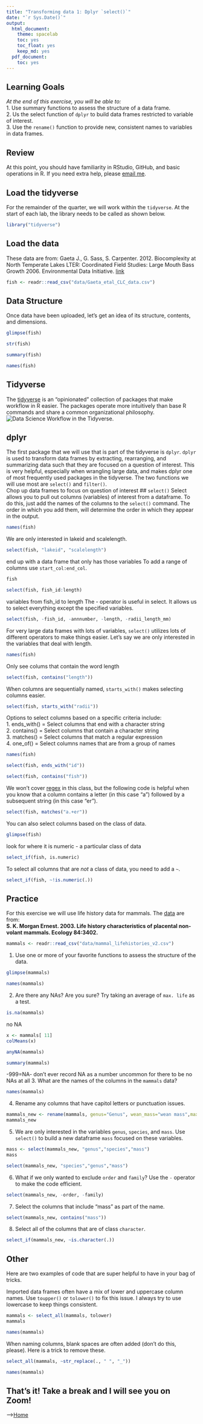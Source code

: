 ```yaml
---
title: "Transforming data 1: Dplyr `select()`"
date: "`r Sys.Date()`"
output:
  html_document: 
    theme: spacelab
    toc: yes
    toc_float: yes
    keep_md: yes
  pdf_document:
    toc: yes
---
```


## Learning Goals
*At the end of this exercise, you will be able to:*    
1. Use summary functions to assess the structure of a data frame.  
2. Us the select function of `dplyr` to build data frames restricted to variable of interest.  
3. Use the `rename()` function to provide new, consistent names to variables in data frames.  

## Review
At this point, you should have familiarity in RStudio, GitHub, and basic operations in R. If you need extra help, please [email me](mailto: jmledford@ucdavis.edu).  

## Load the tidyverse
For the remainder of the quarter, we will work within the `tidyverse`. At the start of each lab, the library needs to be called as shown below.  
```r
library("tidyverse")
```

## Load the data
These data are from: Gaeta J., G. Sass, S. Carpenter. 2012. Biocomplexity at North Temperate Lakes LTER: Coordinated Field Studies: Large Mouth Bass Growth 2006. Environmental Data Initiative.  [link](https://portal.edirepository.org/nis/mapbrowse?scope=knb-lter-ntl&identifier=267)  
```r
fish <- readr::read_csv("data/Gaeta_etal_CLC_data.csv")
```

## Data Structure
Once data have been uploaded, let's get an idea of its structure, contents, and dimensions.  
```r
glimpse(fish)
```

```r
str(fish)
```

```r
summary(fish)
```

```r
names(fish)
```

## Tidyverse
The [tidyverse](www.tidyverse.org) is an "opinionated" collection of packages that make workflow in R easier. The packages operate more intuitively than base R commands and share a common organizational philosophy.  
![*Data Science Workflow in the Tidyverse.*](tidy-1.png)  

## dplyr
The first package that we will use that is part of the tidyverse is `dplyr`. `dplyr` is used to transform data frames by extracting, rearranging, and summarizing data such that they are focused on a question of interest. This is very helpful,  especially when wrangling large data, and makes dplyr one of most frequently used packages in the tidyverse. The two functions we will use most are `select()` and `filter()`.  
Chop up data frames to focus on question of interest 
## `select()`
Select allows you to pull out columns (variables) of interest from a dataframe. To do this, just add the names of the columns to the `select()` command. The order in which you add them, will determine the order in which they appear in the output.
```r
names(fish)
```

We are only interested in lakeid and scalelength.
```r
select(fish, "lakeid", "scalelength")
```
end up with a data frame that only has those variables 
To add a range of columns use `start_col:end_col`.
```r
fish
```

```r
select(fish, fish_id:length)
```
variables from fish_id to length
The - operator is useful in select. It allows us to select everything except the specified variables.
```r
select(fish, -fish_id, -annnumber, -length, -radii_length_mm)
```

For very large data frames with lots of variables, `select()` utilizes lots of different operators to make things easier. Let's say we are only interested in the variables that deal with length.

```r
names(fish)
```
Only see colums that contain the word length
```r
select(fish, contains("length"))
```

When columns are sequentially named, `starts_with()` makes selecting columns easier.
```r
select(fish, starts_with("radii"))
```

Options to select columns based on a specific criteria include:  
1. ends_with() = Select columns that end with a character string  
2. contains() = Select columns that contain a character string  
3. matches() = Select columns that match a regular expression  
4. one_of() = Select columns names that are from a group of names  

```r
names(fish)
```

```r
select(fish, ends_with("id"))
```

```r
select(fish, contains("fish"))
```

We won't cover [regex](https://en.wikipedia.org/wiki/Regular_expression) in this class, but the following code is helpful when you know that a column contains a letter (in this case "a") followed by a subsequent string (in this case "er").  
```r
select(fish, matches("a.+er"))
```

You can also select columns based on the class of data.  
```r
glimpse(fish)
```

look for where it is numeric <dbl>- a particular class of data
```r
select_if(fish, is.numeric)
```

To select all columns that are *not* a class of data, you need to add a `~`.
```r
select_if(fish, ~!is.numeric(.))
```

## Practice  
For this exercise we will use life history data for mammals. The [data](http://esapubs.org/archive/ecol/E084/093/) are from:  
**S. K. Morgan Ernest. 2003. Life history characteristics of placental non-volant mammals. Ecology 84:3402.**  
```r
mammals <- readr::read_csv("data/mammal_lifehistories_v2.csv")
```

1. Use one or more of your favorite functions to assess the structure of the data.  
```r
glimpse(mammals)
```
```r
names(mammals)
```

2. Are there any NAs? Are you sure? Try taking an average of `max. life` as a test.  
```r
is.na(mammals)
```
no NA 
```r
x <- mammals[ 11]
colMeans(x)
```
```r
anyNA(mammals)
```
```r
summary(mammals)
```
-999=NA- don't ever record NA as a number 
uncommon for there to be no NAs at all 
3. What are the names of the columns in the `mammals` data?
```r
names(mammals)
```

4. Rename any columns that have capitol letters or punctuation issues.  
```r
mammals_new <- rename(mammals, genus="Genus", wean_mass="wean mass",max_life="max. life", litter_size="litter size", litters_per_year="litters/year")
mammals_new
```

5. We are only interested in the variables `genus`, `species`, and `mass`. Use `select()` to build a new dataframe `mass` focused on these variables.
```r
mass <- select(mammals_new, "genus","species","mass")
mass
```
```r
select(mammals_new, "species","genus","mass")
```

6. What if we only wanted to exclude `order` and `family`? Use the `-` operator to make the code efficient.
```r
select(mammals_new, -order, -family)
```

7. Select the columns that include "mass" as part of the name.  
```r
select(mammals_new, contains("mass"))
```

8. Select all of the columns that are of class `character`.  
```r
select_if(mammals_new, ~is.character(.))
```

## Other
Here are two examples of code that are super helpful to have in your bag of tricks.  

Imported data frames often have a mix of lower and uppercase column names. Use `toupper()` or `tolower()` to fix this issue. I always try to use lowercase to keep things consistent.  
```r
mammals <- select_all(mammals, tolower)
mammals
```
```r
names(mammals)
```

When naming columns, blank spaces are often added (don't do this, please). Here is a trick to remove these.  
```r
select_all(mammals, ~str_replace(., " ", "_"))
```
```r
names(mammals)
```

## That's it! Take a break and I will see you on Zoom!  

-->[Home](https://jmledford3115.github.io/datascibiol/)  
